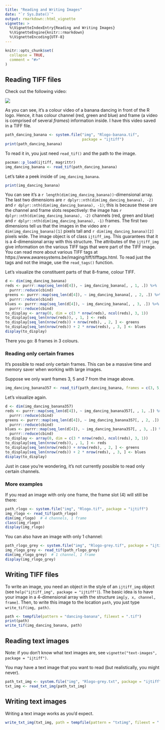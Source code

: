 ```yaml
---
title: "Reading and Writing Images"
date: "`r Sys.Date()`"
output: rmarkdown::html_vignette
vignette: >
  %\VignetteIndexEntry{Reading and Writing Images}
  %\VignetteEngine{knitr::rmarkdown}
  %\VignetteEncoding{UTF-8}
---
```


```r
knitr::opts_chunk$set(
  collapse = TRUE,
  comment = "#>"
)
```

## Reading TIFF files

Check out the following video:

![](`r system.file("img", "Rlogo-banana.gif", package = "ijtiff")`)

As you can see, it's a colour video of a banana dancing in front of the R logo. Hence, it has colour channel (red, green and blue) and frame (a video is comprised of several _frames_) information inside. I have this video saved in a TIFF file.

```r
path_dancing_banana <- system.file("img", "Rlogo-banana.tif",
                                   package = "ijtiff")
print(path_dancing_banana)
```

To read it in, you just need `read_tif()` and the path to the image.

```r
pacman::p_load(ijtiff, magrittr)
img_dancing_banana <- read_tif(path_dancing_banana)
```

Let's take a peek inside of `img_dancing_banana`.

```r
print(img_dancing_banana)
```

You can see it's a `r length(dim(img_dancing_banana))`-dimensional array. The last two dimensions are `r dplyr::nth(dim(img_dancing_banana), -2)` and `r dplyr::nth(dim(img_dancing_banana), -1)`; this is because these are the channel and frame slots respectively: the image has `r dplyr::nth(dim(img_dancing_banana), -2)` channels (red, green and blue) and `r dplyr::nth(dim(img_dancing_banana), -1)` frames. The first two dimensions tell us that the images in the video are `r dim(img_dancing_banana)[1]` pixels tall and `r dim(img_dancing_banana)[2]` pixels wide. The image object is of class `ijtiff_img`. This guarantees that it is a 4-dimensional array with this structure. The attributes of the `ijtiff_img` give information on the various TIFF tags that were part of the TIFF image. You can read more about various TIFF tags at https://www.awaresystems.be/imaging/tiff/tifftags.html. To read just the tags and not the image, use the `read_tags()` function.

Let's visualize the constituent parts of that 8-frame, colour TIFF.

```r
d <- dim(img_dancing_banana)
reds <- purrr::map(seq_len(d[4]), ~ img_dancing_banana[, , 1, .]) %>% 
  purrr::reduce(cbind)
greens <- purrr::map(seq_len(d[4]), ~ img_dancing_banana[, , 2, .]) %>% 
  purrr::reduce(cbind)
blues <- purrr::map(seq_len(d[4]), ~ img_dancing_banana[, , 3, .]) %>% 
  purrr::reduce(cbind)
to_display <- array(0, dim = c(3 * nrow(reds), ncol(reds), 3, 1))
to_display[seq_len(nrow(reds)), , 1, ] <- reds
to_display[seq_len(nrow(reds)) + nrow(reds), , 2, ] <- greens
to_display[seq_len(nrow(reds)) + 2 * nrow(reds), , 3, ] <- blues
display(to_display)
```

There you go: 8 frames in 3 colours.


### Reading only certain frames

It's possible to read only certain frames. This can be a massive time and memory saver when working with large images.

Suppose we only want frames 3, 5 and 7 from the image above.

```r
img_dancing_banana357 <- read_tif(path_dancing_banana, frames = c(3, 5, 7))
```

Let's visualize again.

```r
d <- dim(img_dancing_banana357)
reds <- purrr::map(seq_len(d[4]), ~ img_dancing_banana357[, , 1, .]) %>% 
  purrr::reduce(cbind)
greens <- purrr::map(seq_len(d[4]), ~ img_dancing_banana357[, , 2, .]) %>% 
  purrr::reduce(cbind)
blues <- purrr::map(seq_len(d[4]), ~ img_dancing_banana357[, , 3, .]) %>% 
  purrr::reduce(cbind)
to_display <- array(0, dim = c(3 * nrow(reds), ncol(reds), 3, 1))
to_display[seq_len(nrow(reds)), , 1, ] <- reds
to_display[seq_len(nrow(reds)) + nrow(reds), , 2, ] <- greens
to_display[seq_len(nrow(reds)) + 2 * nrow(reds), , 3, ] <- blues
display(to_display)
```

Just in case you're wondering, it's not currently possible to read only certain channels. 

### More examples

If you read an image with only one frame, the frame slot (4) will still be there:

```r
path_rlogo <- system.file("img", "Rlogo.tif", package = "ijtiff")
img_rlogo <- read_tif(path_rlogo) 
dim(img_rlogo)  # 4 channels, 1 frame
class(img_rlogo)
display(img_rlogo)
```

You can also have an image with only 1 channel:

```r
path_rlogo_grey <- system.file("img", "Rlogo-grey.tif", package = "ijtiff")
img_rlogo_grey <- read_tif(path_rlogo_grey)
dim(img_rlogo_grey)  # 1 channel, 1 frame
display(img_rlogo_grey)
```



## Writing TIFF files

To write an image, you need an object in the style of an `ijtiff_img` object (see `help("ijtiff_img", package = "ijtiff")`). The basic idea is to have your image in a 4-dimensional array with the structure `img[y, x, channel, frame]`. Then, to write this image to the location `path`, you just type `write_tif(img, path)`. 

```r
path <- tempfile(pattern = "dancing-banana", fileext = ".tif")
print(path)
write_tif(img_dancing_banana, path)
```



## Reading text images

Note: if you don't know what text images are, see `vignette("text-images", package = "ijtiff")`.

You may have a text image that you want to read (but realistically, you might never).

```r
path_txt_img <- system.file("img", "Rlogo-grey.txt", package = "ijtiff")
txt_img <- read_txt_img(path_txt_img)
```


## Writing text images

Writing a text image works as you'd expect.

```r
write_txt_img(txt_img, path = tempfile(pattern = "txtimg", fileext = ".txt"))
```